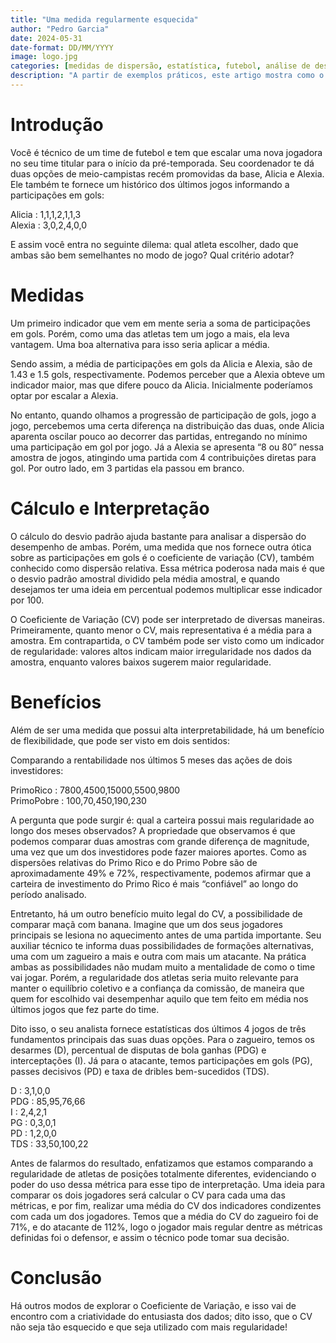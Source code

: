 ```yaml
---
title: "Uma medida regularmente esquecida"
author: "Pedro Garcia"
date: 2024-05-31
date-format: DD/MM/YYYY
image: logo.jpg
categories: [medidas de dispersão, estatística, futebol, análise de desempenho]
description: "A partir de exemplos práticos, este artigo mostra como o coeficiente de variação pode ser utilizado na análise de dados."
---
```


# Introdução

Você é técnico de um time de futebol e tem que escalar uma nova jogadora no seu time titular para o início da pré-temporada. Seu coordenador te dá duas opções de meio-campistas recém promovidas da base, Alicia e Alexia. Ele também te fornece um histórico dos últimos jogos informando a participações em gols:

Alicia : 1,1,1,2,1,1,3 <br />
Alexia : 3,0,2,4,0,0

E assim você entra no seguinte dilema: qual atleta escolher, dado que ambas são bem semelhantes no modo de jogo? Qual critério adotar?

# Medidas 

Um primeiro indicador que vem em mente seria a soma de participações em gols. Porém, como uma das atletas tem um jogo a mais, ela leva vantagem. Uma boa alternativa para isso seria aplicar a média.

Sendo assim, a média de participações em gols da Alicia e Alexia, são de 1.43 e 1.5 gols, respectivamente. Podemos perceber que a Alexia obteve um indicador maior, mas que difere pouco da Alicia. Inicialmente poderíamos optar por escalar a Alexia.

No entanto, quando olhamos a progressão de participação de gols, jogo a jogo, percebemos uma certa diferença na distribuição das duas, onde Alicia aparenta oscilar pouco ao decorrer das partidas, entregando no mínimo uma participação em gol por jogo. Já a Alexia se apresenta "8 ou 80" nessa amostra de jogos, atingindo uma partida com 4 contribuições diretas para gol. Por outro lado, em 3 partidas ela passou em branco.

# Cálculo e Interpretação 

O cálculo do desvio padrão ajuda bastante para analisar a dispersão do desempenho de ambas. Porém, uma medida que nos fornece outra ótica sobre as participações em gols é o coeficiente de variação (CV), também conhecido como dispersão relativa. Essa métrica poderosa nada mais é que o desvio padrão amostral dividido pela média amostral, e quando desejamos ter uma ideia em percentual podemos multiplicar esse indicador por 100.

O Coeficiente de Variação (CV) pode ser interpretado de diversas maneiras. Primeiramente, quanto menor o CV, mais representativa é a média para a amostra. Em contrapartida, o CV também pode ser visto como um indicador de regularidade: valores altos indicam maior irregularidade nos dados da amostra, enquanto valores baixos sugerem maior regularidade.

# Benefícios 

Além de ser uma medida que possui alta interpretabilidade, há um benefício de flexibilidade, que pode ser visto em dois sentidos:

Comparando a rentabilidade nos últimos 5 meses das ações de dois investidores:

PrimoRico : 7800,4500,15000,5500,9800 <br />
PrimoPobre : 100,70,450,190,230


A pergunta que pode surgir é: qual a carteira possui mais regularidade ao longo dos meses observados? A propriedade que observamos é que podemos comparar duas amostras com grande diferença de magnitude, uma vez que um dos investidores pode fazer maiores aportes. Como as dispersões relativas do Primo Rico e do Primo Pobre são de aproximadamente 49% e 72%, respectivamente, podemos afirmar que a carteira de investimento do Primo Rico é mais "confiável" ao longo do período analisado.

Entretanto, há um outro benefício muito legal do CV, a possibilidade de comparar maçã com banana. Imagine que um dos seus jogadores principais se lesiona no aquecimento antes de uma partida importante. Seu auxiliar técnico te informa duas possibilidades de formações alternativas, uma com um zagueiro a mais e outra com mais um atacante. Na prática ambas as possibilidades não mudam muito a mentalidade de como o time vai jogar. Porém, a regularidade dos atletas seria muito relevante para manter o equilíbrio coletivo e a confiança da comissão, de maneira que quem for escolhido vai desempenhar aquilo que tem feito em média nos últimos jogos que fez parte do time.

Dito isso, o seu analista fornece estatísticas dos últimos 4 jogos de três fundamentos principais das suas duas opções. Para o zagueiro, temos os desarmes (D), percentual de disputas de bola ganhas (PDG) e interceptações (I). Já para o atacante, temos participações em gols (PG), passes decisivos (PD) e taxa de dribles bem-sucedidos (TDS).

D : 3,1,0,0 <br />
PDG : 85,95,76,66 <br />
I : 2,4,2,1 <br />
PG : 0,3,0,1 <br />
PD : 1,2,0,0 <br />
TDS : 33,50,100,22

Antes de falarmos do resultado, enfatizamos que estamos comparando a regularidade de atletas de posições totalmente diferentes, evidenciando o poder do uso dessa métrica para esse tipo de interpretação. Uma ideia para comparar os dois jogadores será calcular o CV para cada uma das métricas, e por fim, realizar uma média do CV dos indicadores condizentes com cada um dos jogadores. Temos que a média do CV do zagueiro foi de 71%, e do atacante de 112%, logo o jogador mais regular dentre as métricas definidas foi o defensor, e assim o técnico pode tomar sua decisão.

# Conclusão 

Há outros modos de explorar o Coeficiente de Variação, e isso vai de encontro com a criatividade do entusiasta dos dados; dito isso, que o CV não seja tão esquecido e que seja utilizado com mais regularidade!


